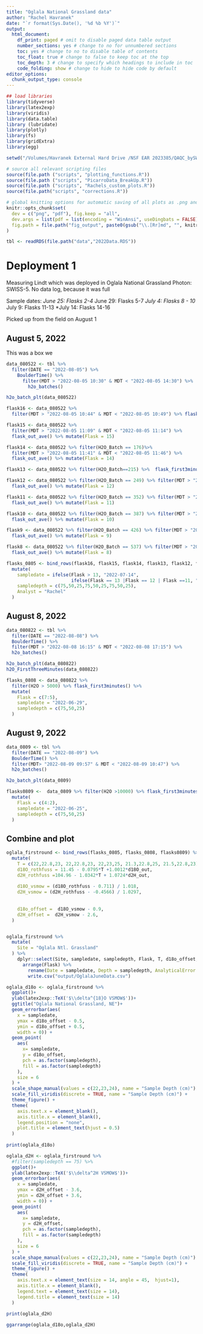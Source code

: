 ```yaml
---
title: "Oglala National Grassland data"
author: "Rachel Havranek"
date: "`r format(Sys.Date(), '%d %b %Y')`"
output:
  html_document: 
    df_print: paged # omit to disable paged data table output
    number_sections: yes # change to no for unnumbered sections
    toc: yes # change to no to disable table of contents
    toc_float: true # change to false to keep toc at the top
    toc_depth: 3 # change to specify which headings to include in toc
    code_folding: show # change to hide to hide code by default
editor_options:
  chunk_output_type: console
---
```



```r
## load libraries
library(tidyverse) 
library(latex2exp)
library(viridis)
library(data.table)
library (lubridate)
library(plotly)
library(fs)
library(gridExtra)
library(egg)

setwd("/Volumes/Havranek External Hard Drive /NSF EAR 2023385/QAQC_bySWISS/SWISS_QAQC/")

# source all relevant scripting files
source(file.path ("scripts", "plotting_functions.R"))
source(file.path ("scripts", "PicarroData_BreakUp.R"))
source(file.path ("scripts", "Rachels_custom_plots.R"))
source(file.path("scripts", "corrections.R"))

# global knitting options for automatic saving of all plots as .png and .pdf
knitr::opts_chunk$set(
  dev = c("png", "pdf"), fig.keep = "all",
  dev.args = list(pdf = list(encoding = "WinAnsi", useDingbats = FALSE)),
  fig.path = file.path("fig_output", paste0(gsub("\\.[Rr]md", "", knitr::current_input()), "_"))
)

tbl <- readRDS(file.path("data","2022Data.RDS"))
```

# Deployment 1
Measuring Lindt which was deployed in Oglala National Grassland 
Photon: SWISS-5. No data log, because it was full

Sample dates:
*June 25: Flasks 2-4
*June 29: Flasks 5-7
*July 4: Flasks 8 - 10
*July 9: Flasks 11-13
*July 14: Flasks 14-16

Picked up from the field on August 1 

## August 5, 2022

This was a box we
```r
data_080522 <- tbl %>% 
  filter(DATE == "2022-08-05") %>% 
    BoulderTime() %>% 
      filter(MDT > "2022-08-05 10:30" & MDT < "2022-08-05 14:30") %>% 
        h2o_batches()

h2o_batch_plt(data_080522)

flask16 <- data_080522 %>% 
  filter(MDT > "2022-08-05 10:44" & MDT < "2022-08-05 10:49") %>% flask_out_ave() %>% mutate(Flask = 16) 

flask15 <- data_080522 %>%  
  filter(MDT > "2022-08-05 11:09" & MDT < "2022-08-05 11:14") %>% 
  flask_out_ave() %>% mutate(Flask = 15)

flask14 <- data_080522 %>% filter(H2O_Batch == 176)%>%  
  filter(MDT > "2022-08-05 11:41" & MDT < "2022-08-05 11:46") %>%
  flask_out_ave() %>% mutate(Flask = 14)

flask13 <- data_080522 %>% filter(H2O_Batch==215) %>%  flask_first3minutes() %>% mutate(Flask = 13)

flask12 <- data_080522 %>% filter(H2O_Batch == 249) %>% filter(MDT > "2022-08-05 12:23" & MDT < "2022-08-05 12:28") %>%
  flask_out_ave() %>% mutate(Flask = 12)

flask11 <- data_080522 %>% filter(H2O_Batch == 352) %>% filter(MDT > "2022-08-05 13:00" & MDT < "2022-08-05 13:05") %>%
  flask_out_ave() %>% mutate(Flask = 11)

flask10 <- data_080522 %>% filter(H2O_Batch == 387) %>% filter(MDT > "2022-08-05 13:18" & MDT < "2022-08-05 13:23") %>%
  flask_out_ave() %>% mutate(Flask = 10)

flask9 <- data_080522 %>% filter(H2O_Batch == 426) %>% filter(MDT > "2022-08-05 13:45" & MDT < "2022-08-05 13:50") %>%
  flask_out_ave() %>% mutate(Flask = 9)

flask8 <- data_080522 %>% filter(H2O_Batch == 537) %>% filter(MDT > "2022-08-05 14:20" & MDT < "2022-08-05 14:25") %>%
  flask_out_ave() %>% mutate(Flask = 8)

flasks_0805 <- bind_rows(flask16, flask15, flask14, flask13, flask12, flask11, flask10, flask9, flask8) %>% 
  mutate(
    sampledate = ifelse(Flask > 13, "2022-07-14",
                        ifelse(Flask == 13 |Flask == 12 | Flask ==11, "2022-07-09", "2022-07-04")),
    sampledepth = c(75,50,25,75,50,25,75,50,25),
    Analyst = "Rachel"
  )

```

## August 8, 2022
```r
data_080822 <- tbl %>% 
  filter(DATE == "2022-08-08") %>% 
  BoulderTime() %>% 
  filter(MDT > "2022-08-08 16:15" & MDT < "2022-08-08 17:15") %>% 
  h2o_batches()

h2o_batch_plt(data_080822)
h2O_FirstThreeMinutes(data_080822)

flasks_0808 <- data_080822 %>% 
  filter(H2O > 5000) %>% flask_first3minutes() %>% 
  mutate(
    Flask = c(7:5),
    sampledate = "2022-06-29",
    sampledepth = c(75,50,25)
  )
```

## August 9, 2022
```r
data_0809 <- tbl %>% 
  filter(DATE == "2022-08-09") %>% 
  BoulderTime() %>% 
  filter(MDT> "2022-08-09 09:57" & MDT < "2022-08-09 10:47") %>% 
  h2o_batches()

h2o_batch_plt(data_0809)

flasks0809 <-  data_0809 %>% filter(H2O >10000) %>% flask_first3minutes() %>% 
  mutate(
    Flask = c(4:2),
    sampledate = "2022-06-25",
    sampledepth = c(75,50,25)
  )
```

## Combine and plot
```r
oglala_firstround <- bind_rows(flasks_0805, flasks_0808, flasks0809) %>% 
  mutate(
    T = c(22,22.8,23, 22,22.8,23, 22,23,25, 21.3,22.8,25, 21.5,22.8,23),#temps from data logger! estimated for 7-9 and 7-14 becuase the temp logger was corrupted 
    d18O_rothfuss = 11.45 - 0.0795*T +1.0012*d18O_out,
    d2H_rothfuss =104.96 - 1.0342*T + 1.0724*d2H_out,
    
    d18O_vsmow = (d18O_rothfuss - 0.711) / 1.018,
    d2H_vsmow = (d2H_rothfuss - -0.4566) / 1.0297, 
    
    
    d18o_offset =  d18O_vsmow - 0.9,
    d2H_offset =  d2H_vsmow - 2.6,
  )


oglala_firstround %>% 
  mutate(
    Site = "Oglala Ntl. Grassland"
  ) %>% 
    dplyr::select(Site, sampledate, sampledepth, Flask, T, d18o_offset, SD_18O_out, d2H_offset, SD_2H_out) %>% 
      arrange(Flask) %>% 
        rename(Date = sampledate, Depth = sampledepth, AnalyticalError = SD_18O_out) %>% 
        write.csv("output/OglalaJuneData.csv")

```


```r
oglala_d18o <- oglala_firstround %>% 
  ggplot()+
  ylab(latex2exp::TeX('$\\delta^{18}O VSMOW$'))+
  ggtitle("Oglala National Grassland, NE")+
  geom_errorbar(aes(
    x = sampledate,
    ymax = d18o_offset - 0.5,
    ymin = d18o_offset + 0.5,
    width = 0)) +
  geom_point(
    aes(
      x= sampledate,
      y = d18o_offset,
      pch = as.factor(sampledepth),
      fill = as.factor(sampledepth)
    ),
    size = 6
  ) +
  scale_shape_manual(values = c(22,23,24), name = "Sample Depth (cm)") +
  scale_fill_viridis(discrete = TRUE, name = "Sample Depth (cm)") +
  theme_figure() +
  theme(
    axis.text.x = element_blank(),
    axis.title.x = element_blank(),
    legend.position = "none",
    plot.title = element_text(hjust = 0.5)
  )
  
print(oglala_d18o)
```




```r
oglala_d2H <- oglala_firstround %>% 
  #filter(sampledepth == 75) %>% 
  ggplot()+
  ylab(latex2exp::TeX('$\\delta^2H VSMOW$'))+
  geom_errorbar(aes(
    x = sampledate,
    ymax = d2H_offset - 3.6,
    ymin = d2H_offset + 3.6,
    width = 0)) +
  geom_point(
    aes(
      x= sampledate,
      y = d2H_offset,
      pch = as.factor(sampledepth),
      fill = as.factor(sampledepth)
    ),
    size = 6
  ) +
  scale_shape_manual(values = c(22,23,24), name = "Sample Depth (cm)") +
  scale_fill_viridis(discrete = TRUE, name = "Sample Depth (cm)") +
  theme_figure() +
  theme(
    axis.text.x = element_text(size = 14, angle = 45,  hjust=1),
    axis.title.x = element_blank(),
    legend.text = element_text(size = 14),
    legend.title = element_text(size = 14)
  )
  
print(oglala_d2H)
```

```r
ggarrange(oglala_d18o,oglala_d2H)
```


